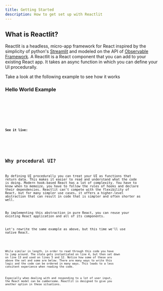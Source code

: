 ```yaml
---
title: Getting Started
description: How to get set up with Reactlit
---
```


## What is Reactlit?

Reactlit is a headless, micro-app framework for React inspired by the simplicity of
python's [Streamlit](https://streamlit.io/) and modeled on the
API of [Observable Framework](https://observablehq.com/platform/framework).
A Reactlit is a React component that you can add to your existing React app.
It takes an async function in which you can define your UI procedurally.

Take a look at the following example to see how it works

### Hello World Example


<Tabs>
  <TabItem label="Hello World">
    <Code
      lang="tsx"
      title="hello-world.tsx"
      code={helloWorldCode}
      showLineNumbers
    />
  </TabItem>
  <TabItem label="TextInput">
    <Code
      lang="tsx"
      title="inputs/basic-text-input.tsx"
      code={textInputCode}
      showLineNumbers
    />
  </TabItem>
</Tabs>

**See it live:**


<Card>
  <HelloWorld client:only="react" />
</Card>

## Why procedural UI?

By defining UI procedurally you can treat your UI as functions that return data.
This makes it easier to read and understand what the code is doing. Modern hook-based
React has a lot of complexity. You have to know when to memoize, you have
to follow the rules of hooks and declare their dependencies. Reactlit can't compete
with the flexibility of React, but for many simpler use cases, it offers a higher-level
abstraction that can result in code that is simpler and often shorter as well.

By implementing this abstraction in pure React, you can reuse your existing
React application and all of its components.

Let's rewrite the same example as above, but this time we'll use native React.


<Code
  lang="tsx"
  title="hello-world-react.tsx"
  code={helloWorldReactCode}
  showLineNumbers
/>

While similar in length, in order to read through this code you have to jump
around. The state gets instantiated on line 4, but then set down on line 13 and used
on lines 5 and 12. Notice how some of these are above the set and some are below.
There are many ways to write this logic and the code can be ordered in many ways.
This leads to a less consitent experience when reading the code.

Especially when dealing with and responding to a lot of user input, the React model
can be cumbersome. Reactlit is designed to give you another option in these situations.
